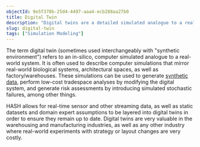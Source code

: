 ```yaml
---
objectId: 9e5f378b-25d4-4497-aaa4-ecb288aa27b0
title: Digital Twin
description: "Digital twins are a detailed simulated analogue to a real-world system"
slug: digital-twin
tags: ["Simulation Modeling"]
---
```


The term digital twin (sometimes used interchangeably with "synthetic environment") refers to an in-silico, computer simulated analogue to a real-world system. It is often used to describe computer simulations that mirror real-world biological systems, architectural spaces, as well as factory/warehouses. These simulations can be used to generate [synthetic data](https://hash.ai/glossary/synthetic-data-generation), perform low-cost tradespace analyses by modifying the digital system, and generate risk assessments by introducing simulated stochastic failures, among other things.

HASH allows for real-time sensor and other streaming data, as well as static datasets and domain expert assumptions to be layered into digital twins in order to ensure they remain up to date. Digital twins are very valuable in the warehousing and manufacturing industries, as well as any other industry where real-world experiments with strategy or layout changes are very costly.